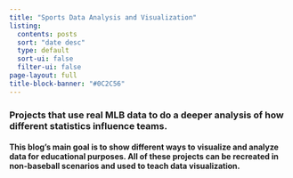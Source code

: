 ```yaml
---
title: "Sports Data Analysis and Visualization"
listing:
  contents: posts
  sort: "date desc"
  type: default
  sort-ui: false
  filter-ui: false
page-layout: full
title-block-banner: "#0C2C56"
---
```


### Projects that use real MLB data to do a deeper analysis of how different statistics influence teams.

#### This blog's main goal is to show different ways to visualize and analyze data for educational purposes. All of these projects can be recreated in non-baseball scenarios and used to teach data visualization.

<!-- ::: callout-note -->

<!-- About link takes us to a generic page. Need to fill out that page, or add the information to this page. -->

<!-- Github link? -->

<!-- You need a slightly longer summary about the blog. Why does it exist? You need to try to make people want to read further. The bolded sentence needs to be revised. -->

<!-- You need to add visual interest. Images or data visualizations are your best bet. -->

<!-- I think you should delete the "Barrie" post, as it is just the original BT model article I think. -->

<!-- ::: -->

<br>
